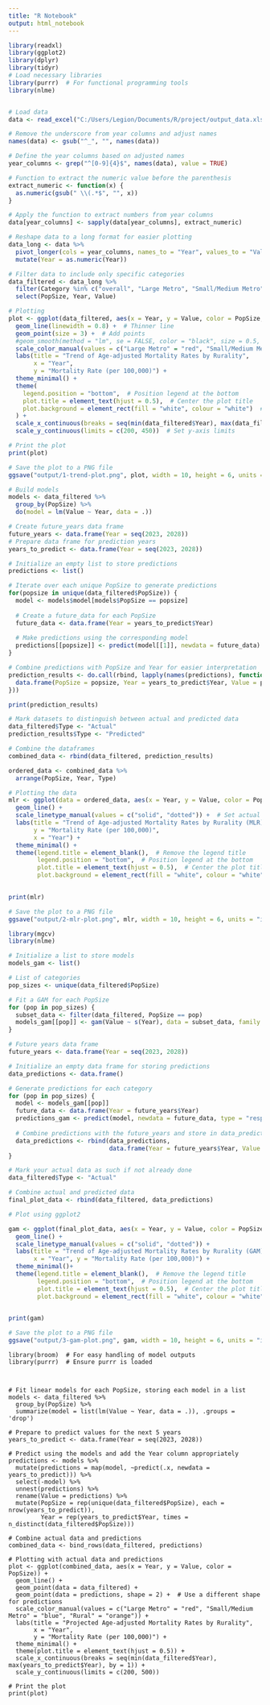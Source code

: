 ---
title: "R Notebook"
output: html_notebook
---


```{r}
library(readxl)
library(ggplot2)
library(dplyr)
library(tidyr)
# Load necessary libraries
library(purrr)  # For functional programming tools
library(nlme)


# Load data
data <- read_excel("C:/Users/Legion/Documents/R/project/output_data.xlsx")

# Remove the underscore from year columns and adjust names
names(data) <- gsub("^_", "", names(data))

# Define the year columns based on adjusted names
year_columns <- grep("^[0-9]{4}$", names(data), value = TRUE)

# Function to extract the numeric value before the parenthesis
extract_numeric <- function(x) {
  as.numeric(gsub(" \\(.*$", "", x))
}

# Apply the function to extract numbers from year columns
data[year_columns] <- sapply(data[year_columns], extract_numeric)

# Reshape data to a long format for easier plotting
data_long <- data %>%
  pivot_longer(cols = year_columns, names_to = "Year", values_to = "Value") %>%
  mutate(Year = as.numeric(Year)) 

# Filter data to include only specific categories
data_filtered <- data_long %>%
  filter(Category %in% c("overall", "Large Metro", "Small/Medium Metro", "Rural")) %>%
  select(PopSize, Year, Value) 

# Plotting
plot <- ggplot(data_filtered, aes(x = Year, y = Value, color = PopSize, group = PopSize)) +
  geom_line(linewidth = 0.8) +  # Thinner line
  geom_point(size = 3) +  # Add points
  #geom_smooth(method = "lm", se = FALSE, color = "black", size = 0.5, formula = y ~ x)+  # Specify the formula  # Trend lines
  scale_color_manual(values = c("Large Metro" = "red", "Small/Medium Metro" = "blue", "Rural" = "orange")) +
  labs(title = "Trend of Age-adjusted Mortality Rates by Rurality",
       x = "Year",
       y = "Mortality Rate (per 100,000)") +
  theme_minimal() +
  theme(
    legend.position = "bottom",  # Position legend at the bottom
    plot.title = element_text(hjust = 0.5),  # Center the plot title
    plot.background = element_rect(fill = "white", colour = "white")  # Set plot background
  ) +
  scale_x_continuous(breaks = seq(min(data_filtered$Year), max(data_filtered$Year), by = 1)) +  # Yearly breaks
  scale_y_continuous(limits = c(200, 450))  # Set y-axis limits

# Print the plot
print(plot)

# Save the plot to a PNG file
ggsave("output/1-trend-plot.png", plot, width = 10, height = 6, units = "in")

```







```{r}

# Build models
models <- data_filtered %>%
  group_by(PopSize) %>%
  do(model = lm(Value ~ Year, data = .))

# Create future_years data frame
future_years <- data.frame(Year = seq(2023, 2028))
# Prepare data frame for prediction years
years_to_predict <- data.frame(Year = seq(2023, 2028))

# Initialize an empty list to store predictions
predictions <- list()

# Iterate over each unique PopSize to generate predictions
for(popsize in unique(data_filtered$PopSize)) {
  model <- models$model[models$PopSize == popsize]
  
  # Create a future_data for each PopSize
  future_data <- data.frame(Year = years_to_predict$Year)
  
  # Make predictions using the corresponding model
  predictions[[popsize]] <- predict(model[[1]], newdata = future_data)
}

# Combine predictions with PopSize and Year for easier interpretation
prediction_results <- do.call(rbind, lapply(names(predictions), function(popsize) {
  data.frame(PopSize = popsize, Year = years_to_predict$Year, Value = predictions[[popsize]])
}))

print(prediction_results)

```


```{r}

# Mark datasets to distinguish between actual and predicted data
data_filtered$Type <- "Actual"
prediction_results$Type <- "Predicted"

# Combine the dataframes
combined_data <- rbind(data_filtered, prediction_results)

ordered_data <- combined_data %>%
  arrange(PopSize, Year, Type)

```

```{r}

# Plotting the data
mlr <- ggplot(data = ordered_data, aes(x = Year, y = Value, color = PopSize, linetype = Type)) +
  geom_line() +
  scale_linetype_manual(values = c("solid", "dotted")) +  # Set actual data as solid and predictions as dotted
  labs(title = "Trend of Age-adjusted Mortality Rates by Rurality (MLR) ",
       y = "Mortality Rate (per 100,000)",
       x = "Year") +
  theme_minimal() +
  theme(legend.title = element_blank(),  # Remove the legend title
        legend.position = "bottom",  # Position legend at the bottom
        plot.title = element_text(hjust = 0.5),  # Center the plot title
        plot.background = element_rect(fill = "white", colour = "white"))  # Set plot background

  
print(mlr)

# Save the plot to a PNG file
ggsave("output/2-mlr-plot.png", mlr, width = 10, height = 6, units = "in")

```

```{r}
library(mgcv)
library(nlme)

# Initialize a list to store models
models_gam <- list()

# List of categories
pop_sizes <- unique(data_filtered$PopSize)

# Fit a GAM for each PopSize
for (pop in pop_sizes) {
  subset_data <- filter(data_filtered, PopSize == pop)
  models_gam[[pop]] <- gam(Value ~ s(Year), data = subset_data, family = gaussian())
}

# Future years data frame
future_years <- data.frame(Year = seq(2023, 2028))

# Initialize an empty data frame for storing predictions
data_predictions <- data.frame()

# Generate predictions for each category
for (pop in pop_sizes) {
  model <- models_gam[[pop]]
  future_data <- data.frame(Year = future_years$Year)
  predictions_gam <- predict(model, newdata = future_data, type = "response")
  
  # Combine predictions with the future_years and store in data_predictions
  data_predictions <- rbind(data_predictions, 
                            data.frame(Year = future_years$Year, Value = predictions_gam, PopSize = pop, Type = "Predicted"))
}

# Mark your actual data as such if not already done
data_filtered$Type <- "Actual"

# Combine actual and predicted data
final_plot_data <- rbind(data_filtered, data_predictions)

# Plot using ggplot2

gam <- ggplot(final_plot_data, aes(x = Year, y = Value, color = PopSize, linetype = Type)) +
  geom_line() +
  scale_linetype_manual(values = c("solid", "dotted")) +
  labs(title = "Trend of Age-adjusted Mortality Rates by Rurality (GAM)",
       x = "Year", y = "Mortality Rate (per 100,000)") +
  theme_minimal()+
  theme(legend.title = element_blank(),  # Remove the legend title
        legend.position = "bottom",  # Position legend at the bottom
        plot.title = element_text(hjust = 0.5),  # Center the plot title
        plot.background = element_rect(fill = "white", colour = "white"))  # Set plot background

  
print(gam)

# Save the plot to a PNG file
ggsave("output/3-gam-plot.png", gam, width = 10, height = 6, units = "in")


```















```{r-wrong prediction}
library(broom)  # For easy handling of model outputs
library(purrr)  # Ensure purrr is loaded



# Fit linear models for each PopSize, storing each model in a list
models <- data_filtered %>%
  group_by(PopSize) %>%
  summarize(model = list(lm(Value ~ Year, data = .)), .groups = 'drop')

# Prepare to predict values for the next 5 years
years_to_predict <- data.frame(Year = seq(2023, 2028))

# Predict using the models and add the Year column appropriately
predictions <- models %>%
  mutate(predictions = map(model, ~predict(.x, newdata = years_to_predict))) %>%
  select(-model) %>%
  unnest(predictions) %>%
  rename(Value = predictions) %>%
  mutate(PopSize = rep(unique(data_filtered$PopSize), each = nrow(years_to_predict)),
         Year = rep(years_to_predict$Year, times = n_distinct(data_filtered$PopSize)))

# Combine actual data and predictions
combined_data <- bind_rows(data_filtered, predictions)

# Plotting with actual data and predictions
plot <- ggplot(combined_data, aes(x = Year, y = Value, color = PopSize)) +
  geom_line() +
  geom_point(data = data_filtered) +
  geom_point(data = predictions, shape = 2) +  # Use a different shape for predictions
  scale_color_manual(values = c("Large Metro" = "red", "Small/Medium Metro" = "blue", "Rural" = "orange")) +
  labs(title = "Projected Age-adjusted Mortality Rates by Rurality",
       x = "Year",
       y = "Mortality Rate (per 100,000)") +
  theme_minimal() +
  theme(plot.title = element_text(hjust = 0.5)) +
  scale_x_continuous(breaks = seq(min(data_filtered$Year), max(years_to_predict$Year), by = 1)) +
  scale_y_continuous(limits = c(200, 500))

# Print the plot
print(plot)
```
